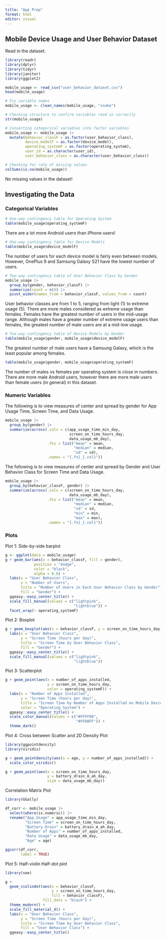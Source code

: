 ```yaml
---
title: "App Prep"
format: html
editor: visual
---
```


## Mobile Device Usage and User Behavior Dataset

Read in the dataset.

```r
library(readr)
library(dplyr)
library(tidyr)
library(janitor)
library(ggplot2)

mobile_usage <- read_csv("user_behavior_dataset.csv")
head(mobile_usage)

# Fix variable names 
mobile_usage <- clean_names(mobile_usage, "snake")
```

```r
# Checking structure to confirm variables read in correctly
str(mobile_usage)
```

```r
# Converting categorical variables into factor variables
mobile_usage <- mobile_usage |>
  mutate(behavior_classF = as.factor(user_behavior_class),
         device_modelF = as.factor(device_model),
         operating_systemF = as.factor(operating_system),
         user_id = as.character(user_id),
         user_behavior_class = as.character(user_behavior_class))

```

```r
# Checking for rate of missing values
colSums(is.na(mobile_usage))
```

No missing values in the dataset!

## Investigating the Data

### Categorical Variables

```r
# One-way contingency table for Operating System
table(mobile_usage$operating_systemF)
```

There are a lot more Android users than iPhone users!

```r
# One-way contingency table for Device Models
table(mobile_usage$device_modelF)
```

The number of users for each device model is fairly even between models. However, OnePlus 9 and Samsung Galaxy S21 have the lowest number of users.

```r
# Two-way contingency table of User Behavior Class by Gender
mobile_usage |>
  group_by(gender, behavior_classF) |>
  summarize(count = n()) |>
  pivot_wider(names_from = behavior_classF, values_from = count)
```

User behavior classes are from 1 to 5, ranging from light (1) to extreme usage (5). There are more males considered as extreme usage than females. Females have the greatest number of users in the mid-usage range. Although males have a greater number of extreme usage users than females, the greatest number of male users are at a mid-low usage.

```r
# Two-way contingency table of Device Models by Gender
table(mobile_usage$gender, mobile_usage$device_modelF)
```

The greatest number of male users have a Samsung Galaxy, which is the least popular among females.

```r
table(mobile_usage$gender, mobile_usage$operating_systemF)
```

The number of males vs females per operating system is close in numbers. There are more male Android users, however there are more male users than female users (in general) in this dataset.

### Numeric Variables

The following is to view measures of center and spread by gender for App Usage Time, Screen Time, and Data Usage. 
```r
mobile_usage |>
  group_by(gender) |>
  summarize(across(.cols = c(app_usage_time_min_day, 
                             screen_on_time_hours_day, 
                             data_usage_mb_day),
                   .fns = list("mean" = mean, 
                               "median" = median, 
                               "sd" = sd),
                   .names = "{.fn}_{.col}"))
```

The following is to view measures of center and spread by Gender and User Behavior Class for Screen Time and Data Usage.

```r
mobile_usage |>
  group_by(behavior_classF, gender) |>
  summarize(across(.cols = c(screen_on_time_hours_day, 
                             data_usage_mb_day),
                   .fns = list("mean" = mean, 
                               "median" = median, 
                               "sd" = sd,
                               "min" = min,
                               "max" = max),
                   .names = "{.fn}_{.col}"))
```

### Plots

Plot 1: Side-by-side barplot 
```r
g <- ggplot(data = mobile_usage)
g + geom_bar(aes(x = behavior_classF, fill = gender), 
             position = "dodge", 
             color = "black", 
             alpha = 0.6) +
  labs(x = "User Behavior Class", 
       y = "Number of Users",
       title = "Number of Users in Each User Behavior Class by Gender",
       fill = "Gender") +
  ggeasy::easy_center_title() +
  scale_fill_manual(values = c("lightpink",
                               "lightblue")) +
  facet_wrap(~ operating_systemF)
```

Plot 2: Boxplot
```r
g + geom_boxplot(aes(x = behavior_classF, y = screen_on_time_hours_day, fill = gender)) +
  labs(x = "User Behavior Class", 
       y = "Screen Time (hours per day)",
       title = "Screen Time by User Behavior Class",
       fill = "Gender") +
  ggeasy::easy_center_title() +
  scale_fill_manual(values = c("lightpink",
                               "lightblue"))
```

Plot 3: Scatterplot
```r
g + geom_point(aes(x = number_of_apps_installed, 
                   y = screen_on_time_hours_day, 
                   color = operating_systemF)) +
  labs(x = "Number of Apps Installed", 
       y = "Screen Time (hours per day)",
       title = "Screen Time by Number of Apps Installed on Mobile Device",
       color = "Operating System") +
  ggeasy::easy_center_title() +
  scale_color_manual(values = c("#FFFF00",
                                "#FF00FF")) +
  theme_dark()
```

Plot 4: Cross between Scatter and 2D Density Plot
```r
library(ggpointdensity)
library(viridis)

g + geom_pointdensity(aes(x = age, y = number_of_apps_installed)) +
  scale_color_viridis()
```

```r
g + geom_point(aes(x = screen_on_time_hours_day, 
                   y = battery_drain_m_ah_day, 
                   size = data_usage_mb_day))
```

Correlation Matrix Plot
```r
library(GGally)

df_corr <- mobile_usage |>
  select(where(is.numeric)) |>
  rename("App_Usage" = app_usage_time_min_day,
         "Screen Time" = screen_on_time_hours_day,
         "Battery Drain" = battery_drain_m_ah_day,
         "Number of Apps" = number_of_apps_installed,
         "Data Usage" = data_usage_mb_day,
         "Age" = age)

ggcorr(df_corr, 
       label = TRUE)
```


Plot 5: Half-violin Half-dot plot
```r
library(see)

g +
  geom_violindot(aes(x = behavior_classF, 
                     y = screen_on_time_hours_day, 
                     fill = behavior_classF),
                 fill_dots = "black") +
  theme_modern() +
  scale_fill_material_d() +
  labs(x = "User Behavior Class", 
       y = "Screen Time (hours per day)",
       title = "Screen Time by User Behavior Class",
       fill = "User Behavior Class") +
  ggeasy::easy_center_title()
```

